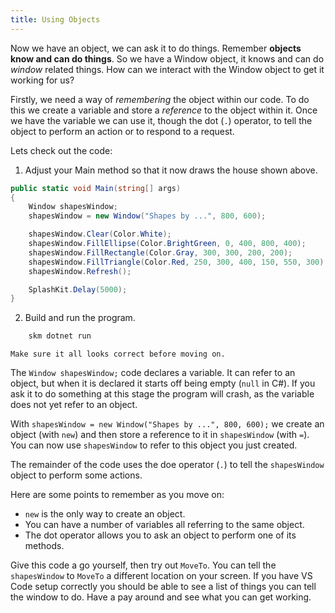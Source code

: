 ```yaml
---
title: Using Objects
---
```


Now we have an object, we can ask it to do things. Remember **objects know and can do things**. So we have a Window object, it knows and can do _window_ related things. How can we interact with the Window object to get it working for us?

Firstly, we need a way of _remembering_ the object within our code. To do this we create a variable and store a _reference_ to the object within it. Once we have the variable we can use it, though the dot (`.`) operator, to tell the object to perform an action or to respond to a request.

Lets check out the code:

1. Adjust your Main method so that it now draws the house shown above.

```cs
public static void Main(string[] args)
{
    Window shapesWindow;
    shapesWindow = new Window("Shapes by ...", 800, 600);

    shapesWindow.Clear(Color.White);
    shapesWindow.FillEllipse(Color.BrightGreen, 0, 400, 800, 400);
    shapesWindow.FillRectangle(Color.Gray, 300, 300, 200, 200);
    shapesWindow.FillTriangle(Color.Red, 250, 300, 400, 150, 550, 300);
    shapesWindow.Refresh();

    SplashKit.Delay(5000);
}
```

2. Build and run the program.

```bash
    skm dotnet run
```

    Make sure it all looks correct before moving on.

The `Window shapesWindow;` code declares a variable. It can refer to an object, but when it is declared it starts off being empty (`null` in C#). If you ask it to do something at this stage the program will crash, as the variable does not yet refer to an object.


With `shapesWindow = new Window("Shapes by ...", 800, 600);` we create an object (with `new`) and then store a reference to it in `shapesWindow` (with `=`). You can now use `shapesWindow` to refer to this object you just created.

The remainder of the code uses the doe operator (`.`) to tell the `shapesWindow` object to perform some actions.

Here are some points to remember as you move on:

- `new` is the only way to create an object.
- You can have a number of variables all referring to the same object.
- The dot operator allows you to ask an object to perform one of its methods.

Give this code a go yourself, then try out `MoveTo`. You can tell the `shapesWindow` to `MoveTo` a different location on your screen. If you have VS Code setup correctly you should be able to see a list of things you can tell the window to do. Have a pay around and see what you can get working.